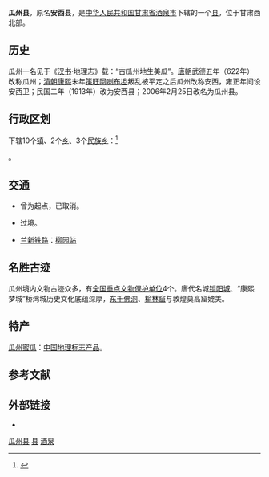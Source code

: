 {{coord|40.52054508239852|95.7823058590293|display=title|type:city}}
{{Infobox China County
|county  = 瓜州县
|Photo =
|Photoname=
| officerTitle = 县委书记
| officer = 宋诚
| officerTitle2 = 县长
| officer2 = 王晋婷
|map =Location of Guazhou within Gansu (China).png
|map size =
|Pinyin   = 
|Belong = [[甘肃省|甘肃省]][[酒泉市|酒泉市]]
|Types= [[县|县]]
|admincode =
|founded =
|seat = [[渊泉镇|渊泉镇]]
|division=
|town=
|township=
|subdistrict=
|area = 23150
|area land =
|area water =
|census yr = 2006年
|pop = 9万
|density =
|postcode =736100
|areacode=
|carlicense=
|web = http://www.guazhou.gov.cn/
}}
'''瓜州县'''，原名'''安西县'''，是[[中华人民共和国|中华人民共和国]][[甘肃省|甘肃省]][[酒泉市|酒泉市]]下辖的一个[[县|县]]，位于甘肃西北部。

==历史==
瓜州一名见于《[[汉书|汉书]]·地理志》载：“古瓜州地生美瓜”。[[唐朝|唐朝]]武德五年（622年）改称瓜州；[[清朝|清朝]][[康熙|康熙]]末年[[策旺阿喇布坦|策旺阿喇布坦]]叛乱被平定之后瓜州改称安西，雍正年间设安西卫；民国二年（1913年）改为安西县；2006年2月25日改名为瓜州县。

== 行政区划 ==
{{PAGENAMEBASE}}下辖10个[[镇|镇]]、2个[[乡_(中华人民共和国)|乡]]、3个[[民族乡|民族乡]]：<ref>{{PRC admin/ref sgc|62/09/22/000/000}}</ref>

{{PRC admin/children|62/09/22/000/000}}。

== 交通 ==
* 曾为{{中国国道名|313}}起点，已取消。
* {{中国国道名|312}}过境。
* {{rint|cn|rail}}[[兰新铁路|兰新铁路]]：[[柳园站|柳园站]]

==名胜古迹==
瓜州境内文物古迹众多，有[[全国重点文物保护单位|全国重点文物保护单位]]4个。唐代名城[[锁阳城遗址|锁阳城]]、“康熙梦城”桥湾城历史文化底蕴深厚，[[东千佛洞|东千佛洞]]、[[榆林窟|榆林窟]]与敦煌莫高窟媲美。

==特产==
[[瓜州蜜瓜|瓜州蜜瓜]]：[[中国地理标志产品|中国地理标志产品]]。

== 参考文献 ==
{{Wikisource|民政部关于甘肃省安西县更名为瓜州县的批复}}
{{reflist}}

== 外部链接 ==
* {{Official website|http://www.guazhou.gov.cn/|name=瓜州县人民政府}}

{{瓜州县行政区划}}
{{酒泉市行政区划}}
{{甘肃行政区划}}

[[Category:瓜州县|]]
[[Category:酒泉区县市|县]]
[[Category:甘肃省县份|酒泉]]